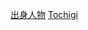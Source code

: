 {{Catnav|頁面分類|人物|各國人物|日本人|各都道府縣人物}}
{{日本行政區劃分類導航|出身人物}}
{{Commonscat|People of Tochigi prefecture}}

[[Category:栃木縣|出身人物]]
[[Category:日本各都道府縣人物|Tochigi]]